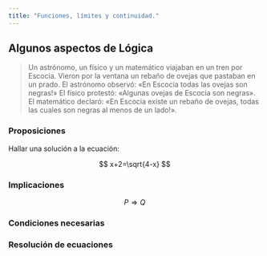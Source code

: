 ```yaml
---
title: "Funciones, límites y continuidad."
---
```


## Algunos aspectos de Lógica

> Un astrónomo, un físico y un matemático viajaban en un tren por Escocia. Vieron por la ventana un rebaño de ovejas que pastaban en un prado. El astrónomo observó: «En Escocia todas las ovejas son negras!» El físico protestó: «Algunas ovejas de Escocia son negras». El matemático declaró: «En Escocia existe un rebaño de ovejas, todas las cuales son negras al menos de un lado!».

### Proposiciones

Hallar una solución a la ecuación:

$$
x+2=\sqrt{4-x}
$$

### Implicaciones

$$
P\Rightarrow Q
$$

### Condiciones necesarias

### Resolución de ecuaciones

